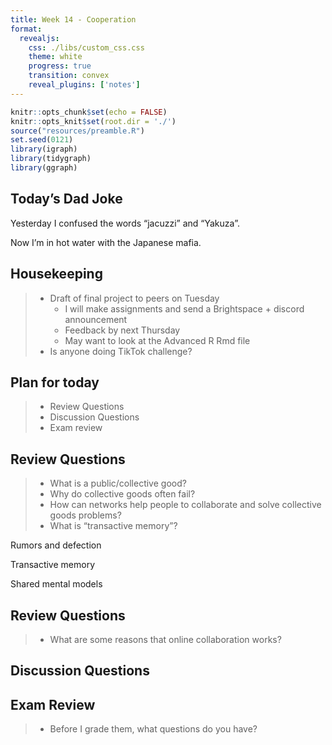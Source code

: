 ```yaml
---
title: Week 14 - Cooperation
format: 
  revealjs:
    css: ./libs/custom_css.css
    theme: white
    progress: true
    transition: convex
    reveal_plugins: ['notes']
---
```


```r
knitr::opts_chunk$set(echo = FALSE)
knitr::opts_knit$set(root.dir = './')
source("resources/preamble.R")
set.seed(0121)
library(igraph)
library(tidygraph)
library(ggraph)
```

## Today's Dad Joke

Yesterday I confused the words "jacuzzi" and "Yakuza".

<span class='fragment'>
Now I'm in hot water with the Japanese mafia.
</span>

## Housekeeping

> - Draft of final project to peers on Tuesday
>	- I will make assignments and send a Brightspace + discord announcement
>	- Feedback by next Thursday
>   - May want to look at the Advanced R Rmd file
> - Is anyone doing TikTok challenge?


## Plan for today

> - Review Questions
> - Discussion Questions
> - Exam review


## Review Questions

> - What is a public/collective good?
> - Why do collective goods often fail?
> - How can networks help people to collaborate and solve collective goods problems?
> - What is "transactive memory"?

<aside class='notes'>
Rumors and defection

Transactive memory

Shared mental models
</aside>

## Review Questions

> - What are some reasons that online collaboration works?


## Discussion Questions


## Exam Review

> - Before I grade them, what questions do you have?
